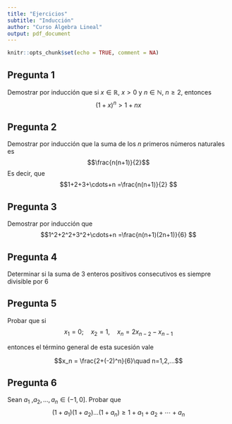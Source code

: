 ```yaml
---
title: "Ejercicios"
subtitle: "Inducción"
author: "Curso Álgebra Lineal"
output: pdf_document
---
```


```r
knitr::opts_chunk$set(echo = TRUE, comment = NA)
```

## Pregunta 1

Demostrar por inducción que si $x\in\mathbb{R}$, $x>0$ y $n\in\mathbb{N}$, $n\ge 2$, entonces $$(1+x)^n>1+nx$$

## Pregunta 2

Demostrar por inducción que la suma de los $n$ primeros números naturales es $$\frac{n(n+1)}{2}$$ Es decir, que $$1+2+3+\cdots+n =\frac{n(n+1)}{2} $$

## Pregunta 3

Demostrar por inducción que $$1^2+2^2+3^2+\cdots+n =\frac{n(n+1)(2n+1)}{6} $$

## Pregunta 4

Determinar si la suma de 3 enteros positivos consecutivos es siempre divisible por 6

## Pregunta 5

Probar que si $$x_1 =0;\quad x_2 = 1,\quad x_n = 2x_{n-2}-x_{n-1}$$

entonces el término general de esta sucesión vale

$$x_n = \frac{2+(-2)^n}{6}\quad n=1,2,...$$

## Pregunta 6

Sean $a_1$ ,$a_2,\dots,a_n \in(-1,0]$. Probar que $$(1+a_1 )(1+ a_2)\dots (1+a_n)\ge1+a_1 + a_2 +\cdots+a_n$$
